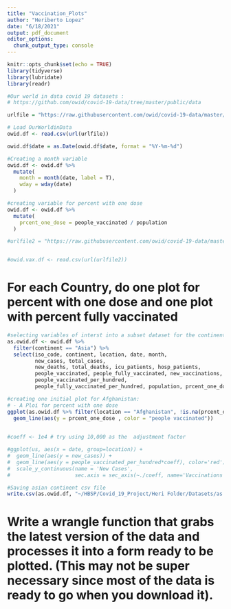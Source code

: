 ```yaml
---
title: "Vaccination_Plots"
author: "Heriberto Lopez"
date: "6/18/2021"
output: pdf_document
editor_options: 
  chunk_output_type: console
---
```


```r
knitr::opts_chunk$set(echo = TRUE)
library(tidyverse)
library(lubridate)
library(readr)

#Our world in data covid 19 datasets : 
# https://github.com/owid/covid-19-data/tree/master/public/data 

urlfile = "https://raw.githubusercontent.com/owid/covid-19-data/master/public/data/owid-covid-data.csv" 

# Load OurWorldinData 
owid.df <- read.csv(url(urlfile))

owid.df$date = as.Date(owid.df$date, format = "%Y-%m-%d") 

#Creating a month variable 
owid.df <- owid.df %>%  
  mutate(
    month = month(date, label = T), 
    wday = wday(date)
  )  

#creating variable for percent with one dose 
owid.df <- owid.df %>% 
  mutate(
    prcent_one_dose = people_vaccinated / population
  )

#urlfile2 = "https://raw.githubusercontent.com/owid/covid-19-data/master/public/data/vaccinations/vaccinations.csv"


#owid.vax.df <- read.csv(url(urlfile2)) 
```

# For each Country, do one plot for percent with one dose and one plot with percent fully vaccinated 

```r
#selecting variables of interst into a subset dataset for the continent of asia 
as.owid.df <- owid.df %>% 
  filter(continent == "Asia") %>% 
  select(iso_code, continent, location, date, month, 
         new_cases, total_cases, 
         new_deaths, total_deaths, icu_patients, hosp_patients,
         people_vaccinated, people_fully_vaccinated, new_vaccinations,
         people_vaccinated_per_hundred,
         people_fully_vaccinated_per_hundred, population, prcent_one_dose) 
```

```r
#creating one initial plot for Afghanistan: 
# - A Ploi for percent with one dose 
ggplot(as.owid.df %>% filter(location == "Afghanistan", !is.na(prcent_one_dose)), aes(x = date)) + 
  geom_line(aes(y = prcent_one_dose , color = "people vaccinated"))
  

#coeff <- 1e4 # try using 10,000 as the  adjustment factor 

#ggplot(us, aes(x = date, group=location)) +
#  geom_line(aes(y = new_cases)) +
#  geom_line(aes(y = people_vaccinated_per_hundred*coeff), color='red')  +
#  scale_y_continuous(name = 'New Cases',
#                     sec.axis = sec_axis(~./coeff, name='Vaccinations per hundred')) +

```

```r
#Saving asian continent csv file 
write.csv(as.owid.df, "~/HBSP/Covid_19_Project/Heri Folder/Datasets/as.owid.df", row.names = FALSE)
```


# Write a wrangle function that grabs the latest version of the data and processes it into a form ready to be plotted. (This may not be super necessary since most of the data is ready to go when you download it).  




